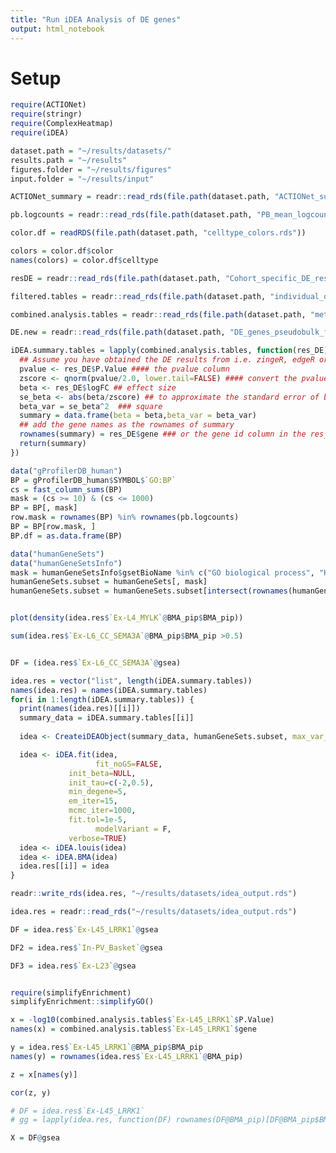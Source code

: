 ```yaml
---
title: "Run iDEA Analysis of DE genes"
output: html_notebook
---
```


# Setup
```r
require(ACTIONet)
require(stringr)
require(ComplexHeatmap)
require(iDEA)

dataset.path = "~/results/datasets/"
results.path = "~/results"
figures.folder = "~/results/figures"
input.folder = "~/results/input"


```





```r
ACTIONet_summary = readr::read_rds(file.path(dataset.path, "ACTIONet_summary_filtered_individuals.rds"))

pb.logcounts = readr::read_rds(file.path(dataset.path, "PB_mean_logcounts_final.RDS"))

color.df = readRDS(file.path(dataset.path, "celltype_colors.rds"))

colors = color.df$color
names(colors) = color.df$celltype

```


```r
resDE = readr::read_rds(file.path(dataset.path, "Cohort_specific_DE_results_final.rds"))

filtered.tables = readr::read_rds(file.path(dataset.path, "individual_diff_results_filtered.rds"))

combined.analysis.tables = readr::read_rds(file.path(dataset.path, "meta_analysis_diff_results.rds"))

DE.new = readr::read_rds(file.path(dataset.path, "DE_genes_pseudobulk_final.rds"))

```


```r
iDEA.summary.tables = lapply(combined.analysis.tables, function(res_DE) {
  ## Assume you have obtained the DE results from i.e. zingeR, edgeR or MAST with the data frame res_DE (column: pvalue and LogFC)
  pvalue <- res_DE$P.Value #### the pvalue column
  zscore <- qnorm(pvalue/2.0, lower.tail=FALSE) #### convert the pvalue to z-score
  beta <- res_DE$logFC ## effect size
  se_beta <- abs(beta/zscore) ## to approximate the standard error of beta
  beta_var = se_beta^2  ### square 
  summary = data.frame(beta = beta,beta_var = beta_var)
  ## add the gene names as the rownames of summary
  rownames(summary) = res_DE$gene ### or the gene id column in the res_DE results
  return(summary)  
})


```


```r
data("gProfilerDB_human")
BP = gProfilerDB_human$SYMBOL$`GO:BP`
cs = fast_column_sums(BP)
mask = (cs >= 10) & (cs <= 1000)
BP = BP[, mask]
row.mask = rownames(BP) %in% rownames(pb.logcounts)
BP = BP[row.mask, ]
BP.df = as.data.frame(BP)
```



```r
data("humanGeneSets")
data("humanGeneSetsInfo")
mask = humanGeneSetsInfo$gsetBioName %in% c("GO biological process", "KEGG", "Reactome")
humanGeneSets.subset = humanGeneSets[, mask]
humanGeneSets.subset = humanGeneSets.subset[intersect(rownames(humanGeneSets.subset), rownames(pb.logcounts)), ]



```

```r
plot(density(idea.res$`Ex-L4_MYLK`@BMA_pip$BMA_pip))

sum(idea.res$`Ex-L6_CC_SEMA3A`@BMA_pip$BMA_pip >0.5)


DF = (idea.res$`Ex-L6_CC_SEMA3A`@gsea)

```



```r
idea.res = vector("list", length(iDEA.summary.tables))
names(idea.res) = names(iDEA.summary.tables) 
for(i in 1:length(iDEA.summary.tables)) {
  print(names(idea.res)[[i]])
  summary_data = iDEA.summary.tables[[i]]
  
  idea <- CreateiDEAObject(summary_data, humanGeneSets.subset, max_var_beta = 100, min_precent_annot = 0.0025, num_core=46)

  idea <- iDEA.fit(idea,
                   fit_noGS=FALSE,
  	         init_beta=NULL, 
  	         init_tau=c(-2,0.5),
  	         min_degene=5,
  	         em_iter=15,
  	         mcmc_iter=1000, 
  	         fit.tol=1e-5,
                   modelVariant = F,
  	         verbose=TRUE) 
  idea <- iDEA.louis(idea)
  idea <- iDEA.BMA(idea)
  idea.res[[i]] = idea
}

readr::write_rds(idea.res, "~/results/datasets/idea_output.rds")


```


```r
idea.res = readr::read_rds("~/results/datasets/idea_output.rds")

DF = idea.res$`Ex-L45_LRRK1`@gsea

DF2 = idea.res$`In-PV_Basket`@gsea

DF3 = idea.res$`Ex-L23`@gsea


require(simplifyEnrichment)
simplifyEnrichment::simplifyGO()


```




```r
x = -log10(combined.analysis.tables$`Ex-L45_LRRK1`$P.Value)
names(x) = combined.analysis.tables$`Ex-L45_LRRK1`$gene

y = idea.res$`Ex-L45_LRRK1`@BMA_pip$BMA_pip
names(y) = rownames(idea.res$`Ex-L45_LRRK1`@BMA_pip)

z = x[names(y)]

cor(z, y)

# DF = idea.res$`Ex-L45_LRRK1`
# gg = lapply(idea.res, function(DF) rownames(DF@BMA_pip)[DF@BMA_pip$BMA_pip > 0.5])

X = DF@gsea

```

